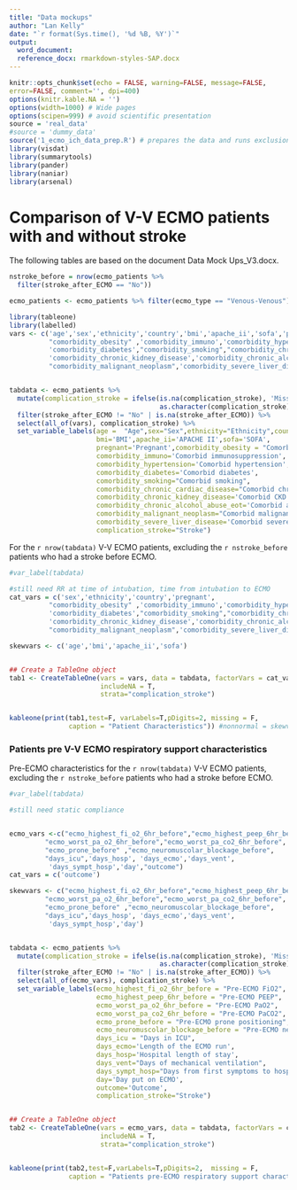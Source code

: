 ---
title: "Data mockups"
author: "Lan Kelly"
date: "`r format(Sys.time(), '%d %B, %Y')`"
output:   
  word_document: 
  reference_docx: rmarkdown-styles-SAP.docx
---

```{r setup, include=FALSE}
knitr::opts_chunk$set(echo = FALSE, warning=FALSE, message=FALSE, 
error=FALSE, comment='', dpi=400)
options(knitr.kable.NA = '')
options(width=1000) # Wide pages
options(scipen=999) # avoid scientific presentation
source = 'real_data'
#source = 'dummy_data'
source('1_ecmo_ich_data_prep.R') # prepares the data and runs exclusions
library(visdat)
library(summarytools)
library(pander)
library(naniar)
library(arsenal)
```

\newpage
# Comparison of V-V ECMO patients with and without stroke
The following tables are based on the document Data Mock Ups_V3.docx.

```{r, results='asis'}
nstroke_before = nrow(ecmo_patients %>%
  filter(stroke_after_ECMO == "No"))

ecmo_patients <- ecmo_patients %>% filter(ecmo_type == "Venous-Venous")

library(tableone)
library(labelled)
vars <- c('age','sex','ethnicity','country','bmi','apache_ii','sofa','pregnant',
          "comorbidity_obesity" ,'comorbidity_immuno','comorbidity_hypertension',
          'comorbidity_diabetes',"comorbidity_smoking","comorbidity_chronic_cardiac_disease",
          'comorbidity_chronic_kidney_disease','comorbidity_chronic_alcohol_abuse_eot',
          "comorbidity_malignant_neoplasm",'comorbidity_severe_liver_disease')


tabdata <- ecmo_patients %>%
  mutate(complication_stroke = ifelse(is.na(complication_stroke), 'Missing', 
                                      as.character(complication_stroke))) %>%
  filter(stroke_after_ECMO != "No" | is.na(stroke_after_ECMO)) %>%
  select(all_of(vars), complication_stroke) %>%
  set_variable_labels(age =  "Age",sex="Sex",ethnicity="Ethnicity",country='Country',
                      bmi='BMI',apache_ii='APACHE II',sofa='SOFA',
                      pregnant='Pregnant',comorbidity_obesity = "Comorbid obesity" ,
                      comorbidity_immuno='Comorbid immunosuppression',
                      comorbidity_hypertension='Comorbid hypertension',
                      comorbidity_diabetes='Comorbid diabetes',
                      comorbidity_smoking="Comorbid smoking",
                      comorbidity_chronic_cardiac_disease="Comorbid chronic cardiac disease",
                      comorbidity_chronic_kidney_disease='Comorbid CKD',
                      comorbidity_chronic_alcohol_abuse_eot='Comorbid alcohol abuse',
                      comorbidity_malignant_neoplasm="Comorbid malignant neoplasm",
                      comorbidity_severe_liver_disease='Comorbid severe liver disease',
                      complication_stroke="Stroke")
```

\newpage
For the `r nrow(tabdata)` V-V ECMO patients, excluding the `r nstroke_before` patients who had a stroke before ECMO. 

```{r, results='asis'}

#var_label(tabdata)

#still need RR at time of intubation, time from intubation to ECMO
cat_vars = c('sex','ethnicity','country','pregnant',
          "comorbidity_obesity" ,'comorbidity_immuno','comorbidity_hypertension',
          'comorbidity_diabetes',"comorbidity_smoking","comorbidity_chronic_cardiac_disease",
          'comorbidity_chronic_kidney_disease','comorbidity_chronic_alcohol_abuse_eot',
          "comorbidity_malignant_neoplasm",'comorbidity_severe_liver_disease')

skewvars <- c('age','bmi','apache_ii','sofa')


## Create a TableOne object
tab1 <- CreateTableOne(vars = vars, data = tabdata, factorVars = cat_vars,
                       includeNA = T,
                       strata="complication_stroke")


kableone(print(tab1,test=F, varLabels=T,pDigits=2, missing = F,
               caption = "Patient Characteristics")) #nonnormal = skewvars, 

```

\newpage
### Patients pre V-V ECMO respiratory support characteristics

Pre-ECMO characteristics for the `r nrow(tabdata)` V-V ECMO patients, excluding the `r nstroke_before` patients who had a stroke before ECMO.

```{r, results='asis'}

#var_label(tabdata)

#still need static compliance


ecmo_vars <-c("ecmo_highest_fi_o2_6hr_before","ecmo_highest_peep_6hr_before",
         "ecmo_worst_pa_o2_6hr_before","ecmo_worst_pa_co2_6hr_before",
         "ecmo_prone_before" ,"ecmo_neuromuscolar_blockage_before",
         "days_icu",'days_hosp', 'days_ecmo','days_vent',
          'days_sympt_hosp','day',"outcome")
cat_vars = c('outcome')

skewvars <- c("ecmo_highest_fi_o2_6hr_before","ecmo_highest_peep_6hr_before",
         "ecmo_worst_pa_o2_6hr_before","ecmo_worst_pa_co2_6hr_before",
         "ecmo_prone_before" ,"ecmo_neuromuscolar_blockage_before",
         "days_icu",'days_hosp', 'days_ecmo','days_vent',
          'days_sympt_hosp','day')


tabdata <- ecmo_patients %>%
  mutate(complication_stroke = ifelse(is.na(complication_stroke), 'Missing', 
                                      as.character(complication_stroke))) %>%
  filter(stroke_after_ECMO != "No" | is.na(stroke_after_ECMO)) %>%
  select(all_of(ecmo_vars), complication_stroke) %>%
  set_variable_labels(ecmo_highest_fi_o2_6hr_before = "Pre-ECMO FiO2",
                      ecmo_highest_peep_6hr_before = "Pre-ECMO PEEP",
                      ecmo_worst_pa_o2_6hr_before = "Pre-ECMO PaO2",
                      ecmo_worst_pa_co2_6hr_before = "Pre-ECMO PaCO2",
                      ecmo_prone_before = "Pre-ECMO prone positioning",
                      ecmo_neuromuscolar_blockage_before = "Pre-ECMO neuromuscular blockade",
                      days_icu = "Days in ICU",
                      days_ecmo='Length of the ECMO run',
                      days_hosp='Hospital length of stay',
                      days_vent="Days of mechanical ventilation",
                      days_sympt_hosp="Days from first symptoms to hospitalisation",
                      day='Day put on ECMO',
                      outcome='Outcome',
                      complication_stroke="Stroke")


## Create a TableOne object
tab2 <- CreateTableOne(vars = ecmo_vars, data = tabdata, factorVars = cat_vars,
                       includeNA = T,
                       strata="complication_stroke")


kableone(print(tab2,test=F,varLabels=T,pDigits=2,  missing = F,
               caption = "Patients pre-ECMO respiratory support characteristics")) #nonnormal = skewvars,

```
